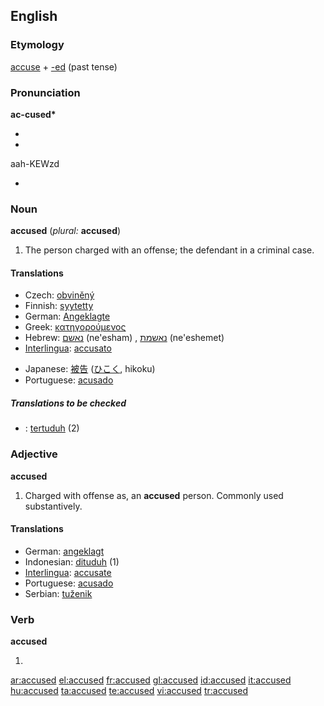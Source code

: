 ==English==

===Etymology===
[[accuse]] + [[-ed]] (past tense)

===Pronunciation===
'''ac-cused*'''
*{{IPA|/əˈkjuːzd/}}
*{{SAMPA|//}}
aah-KEWzd
*{{audio|en-us-accused.ogg|Audio (US)}}

===Noun===
'''accused''' (''plural:'' '''accused''')

# The person charged with an offense; the defendant in a criminal case.

====Translations====
{{trans-top|defendant}}
*Czech: [[obviněný]] {{m}}
*Finnish: [[syytetty]]
*German: [[Angeklagte]] {{m}}
*Greek: [[κατηγορούμενος]] {{m}}
*Hebrew: [[נאשם]] (ne'esham) {{m}}, [[נאשמת]] (ne'eshemet) {{f}}
*[[Interlingua]]: [[accusato]]
{{trans-mid}}
*Japanese: [[被告]] ([[ひこく]], hikoku)
*Portuguese: [[acusado]] {{m}}
{{trans-bottom}}

=====Translations to be checked=====
{{checktrans}}
*{{ttbc|Indonesian}}: [[tertuduh]] (2)

===Adjective===
'''accused'''

# Charged with offense as, an '''accused''' person. Commonly used substantively.

====Translations====
*German: [[angeklagt]]
*Indonesian: [[dituduh]] (1)
*[[Interlingua]]: [[accusate]]
*Portuguese: [[acusado]] {{m}}
*Serbian: [[tuženik]]

===Verb===
'''accused'''

# {{past of|accuse}}

[[ar:accused]]
[[el:accused]]
[[fr:accused]]
[[gl:accused]]
[[id:accused]]
[[it:accused]]
[[hu:accused]]
[[ta:accused]]
[[te:accused]]
[[vi:accused]]
[[tr:accused]]
